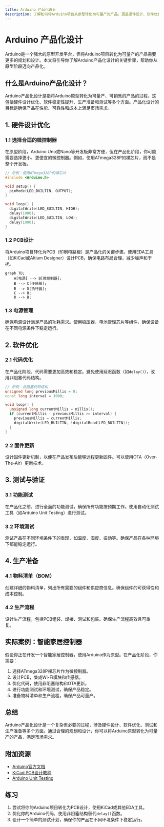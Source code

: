 ```yaml
---
title: Arduino 产品化设计
description: 了解如何将Arduino项目从原型转化为可量产的产品，涵盖硬件设计、软件优化、测试和生产准备等关键步骤。
---
```


# Arduino 产品化设计

Arduino是一个强大的原型开发平台，但将Arduino项目转化为可量产的产品需要更多的规划和设计。本文将引导你了解Arduino产品化设计的关键步骤，帮助你从原型阶段迈向产品化。

## 什么是Arduino产品化设计？

Arduino产品化设计是指将Arduino原型转化为可量产、可销售的产品的过程。这包括硬件设计优化、软件稳定性提升、生产准备和测试等多个方面。产品化设计的目标是确保产品在性能、可靠性和成本上满足市场需求。

## 1. 硬件设计优化

### 1.1 选择合适的微控制器

在原型阶段，Arduino Uno或Nano等开发板非常方便，但在产品化阶段，你可能需要选择更小、更便宜的微控制器。例如，使用ATmega328P的裸芯片，而不是整个开发板。

```cpp
// 示例：使用ATmega328P的裸芯片
#include <Arduino.h>

void setup() {
  pinMode(LED_BUILTIN, OUTPUT);
}

void loop() {
  digitalWrite(LED_BUILTIN, HIGH);
  delay(1000);
  digitalWrite(LED_BUILTIN, LOW);
  delay(1000);
}
```

### 1.2 PCB设计

将Arduino项目转化为PCB（印刷电路板）是产品化的关键步骤。使用EDA工具（如KiCad或Altium Designer）设计PCB，确保电路布局合理，减少噪声和干扰。

```mermaid
graph TD;
    A[电源] --> B[微控制器];
    B --> C[传感器];
    B --> D[执行器];
    C --> B;
    D --> B;
```

### 1.3 电源管理

确保电源设计满足产品的功耗需求。使用稳压器、电池管理芯片等组件，确保设备在不同电源条件下稳定运行。

## 2. 软件优化

### 2.1 代码优化

在产品化阶段，代码需要更加高效和稳定。避免使用延迟函数（如`delay()`），改用非阻塞代码结构。

```cpp
// 示例：非阻塞代码结构
unsigned long previousMillis = 0;
const long interval = 1000;

void loop() {
  unsigned long currentMillis = millis();
  if (currentMillis - previousMillis >= interval) {
    previousMillis = currentMillis;
    digitalWrite(LED_BUILTIN, !digitalRead(LED_BUILTIN));
  }
}
```

### 2.2 固件更新

设计固件更新机制，以便在产品发布后能够远程更新固件。可以使用OTA（Over-The-Air）更新技术。

## 3. 测试与验证

### 3.1 功能测试

在产品化之前，进行全面的功能测试，确保所有功能按预期工作。使用自动化测试工具（如Arduino Unit Testing）进行测试。

### 3.2 环境测试

测试产品在不同环境条件下的表现，如温度、湿度、振动等。确保产品在各种环境下都能稳定运行。

## 4. 生产准备

### 4.1 物料清单（BOM）

创建详细的物料清单，列出所有需要的组件和供应商信息。确保组件的可获得性和成本控制。

### 4.2 生产流程

设计生产流程，包括PCB组装、焊接、测试和包装。确保生产流程高效且可重复。

## 实际案例：智能家居控制器

假设你正在开发一个智能家居控制器，使用Arduino作为原型。在产品化阶段，你需要：

1. 选择ATmega328P裸芯片作为微控制器。
2. 设计PCB，集成Wi-Fi模块和传感器。
3. 优化代码，使用非阻塞结构和OTA更新。
4. 进行功能测试和环境测试，确保产品稳定。
5. 准备物料清单和生产流程，确保产品可量产。

## 总结

Arduino产品化设计是一个复杂但必要的过程，涉及硬件设计、软件优化、测试和生产准备等多个方面。通过合理的规划和设计，你可以将Arduino原型转化为可量产的产品，满足市场需求。

## 附加资源

- [Arduino官方文档](https://www.arduino.cc/en/Guide)
- [KiCad PCB设计教程](https://kicad.org/)
- [Arduino Unit Testing](https://github.com/mmurdoch/arduinounit)

## 练习

1. 尝试将你的Arduino项目转化为PCB设计，使用KiCad或其他EDA工具。
2. 优化你的Arduino代码，使用非阻塞结构替代`delay()`函数。
3. 设计一个简单的测试计划，确保你的产品在不同环境条件下稳定运行。

